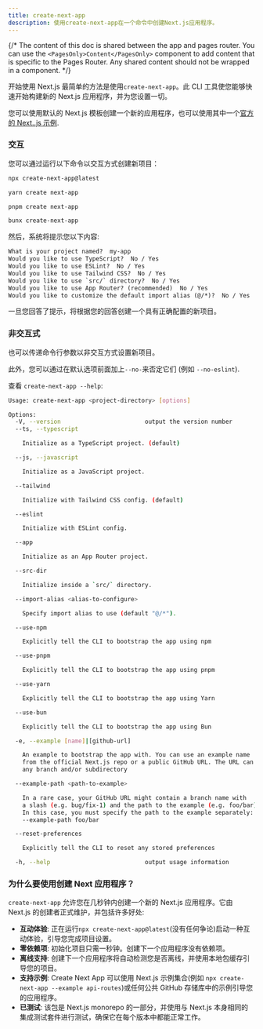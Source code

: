 ```yaml
---
title: create-next-app
description: 使用create-next-app在一个命令中创建Next.js应用程序。
---
```


{/* The content of this doc is shared between the app and pages router. You can use the `<PagesOnly>Content</PagesOnly>` component to add content that is specific to the Pages Router. Any shared content should not be wrapped in a component. */}

开始使用 Next.js 最简单的方法是使用`create-next-app`。此 CLI 工具使您能够快速开始构建新的 Next.js 应用程序，并为您设置一切。

您可以使用默认的 Next.js 模板创建一个新的应用程序，也可以使用其中一个[官方的 Next..js 示例](https://github.com/vercel/next.js/tree/canary/examples).

### 交互

您可以通过运行以下命令以交互方式创建新项目：

```bash filename="Terminal"
npx create-next-app@latest
```

```bash filename="Terminal"
yarn create next-app
```

```bash filename="Terminal"
pnpm create next-app
```

```bash filename="Terminal"
bunx create-next-app
```

然后，系统将提示您以下内容:

```txt filename="Terminal"
What is your project named?  my-app
Would you like to use TypeScript?  No / Yes
Would you like to use ESLint?  No / Yes
Would you like to use Tailwind CSS?  No / Yes
Would you like to use `src/` directory?  No / Yes
Would you like to use App Router? (recommended)  No / Yes
Would you like to customize the default import alias (@/*)?  No / Yes
```

一旦您回答了提示，将根据您的回答创建一个具有正确配置的新项目。

### 非交互式

也可以传递命令行参数以非交互方式设置新项目。

此外，您可以通过在默认选项前面加上`--no-`来否定它们 (例如 `--no-eslint`).

查看 `create-next-app --help`:

```bash filename="Terminal"
Usage: create-next-app <project-directory> [options]

Options:
  -V, --version                        output the version number
  --ts, --typescript

    Initialize as a TypeScript project. (default)

  --js, --javascript

    Initialize as a JavaScript project.

  --tailwind

    Initialize with Tailwind CSS config. (default)

  --eslint

    Initialize with ESLint config.

  --app

    Initialize as an App Router project.

  --src-dir

    Initialize inside a `src/` directory.

  --import-alias <alias-to-configure>

    Specify import alias to use (default "@/*").

  --use-npm

    Explicitly tell the CLI to bootstrap the app using npm

  --use-pnpm

    Explicitly tell the CLI to bootstrap the app using pnpm

  --use-yarn

    Explicitly tell the CLI to bootstrap the app using Yarn

  --use-bun

    Explicitly tell the CLI to bootstrap the app using Bun

  -e, --example [name]|[github-url]

    An example to bootstrap the app with. You can use an example name
    from the official Next.js repo or a public GitHub URL. The URL can use
    any branch and/or subdirectory

  --example-path <path-to-example>

    In a rare case, your GitHub URL might contain a branch name with
    a slash (e.g. bug/fix-1) and the path to the example (e.g. foo/bar).
    In this case, you must specify the path to the example separately:
    --example-path foo/bar

  --reset-preferences

    Explicitly tell the CLI to reset any stored preferences

  -h, --help                           output usage information
```

### 为什么要使用创建 Next 应用程序？

`create-next-app` 允许您在几秒钟内创建一个新的 Next.js 应用程序。它由 Next.js 的创建者正式维护，并包括许多好处:

- **互动体验**: 正在运行`npx create-next-app@latest`(没有任何争论)启动一种互动体验，引导您完成项目设置。
- **零依赖项**: 初始化项目只需一秒钟。创建下一个应用程序没有依赖项。
- **离线支持**: 创建下一个应用程序将自动检测您是否离线，并使用本地包缓存引导您的项目。
- **支持示例**: Create Next App 可以使用 Next.js 示例集合(例如 `npx create-next-app --example api-routes`)或任何公共 GitHub 存储库中的示例引导您的应用程序。
- **已测试**: 该包是 Next.js monorepo 的一部分，并使用与 Next.js 本身相同的集成测试套件进行测试，确保它在每个版本中都能正常工作。
